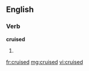 ==English==

===Verb===
'''cruised'''

# {{past of|cruise}}

[[fr:cruised]]
[[mg:cruised]]
[[vi:cruised]]